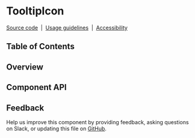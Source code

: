 
# TooltipIcon

[Source code](https://github.com/carbon-design-system/carbon/tree/main/packages/react/src/components/TooltipIcon)
&nbsp;|&nbsp;
[Usage guidelines](https://www.carbondesignsystem.com/components/tooltip/usage#icon-tooltip)
&nbsp;|&nbsp;
[Accessibility](https://www.carbondesignsystem.com/components/tooltip/accessibility)

## Table of Contents

## Overview

## Component API

<Props />

## Feedback

Help us improve this component by providing feedback, asking questions on Slack,
or updating this file on
[GitHub](https://github.com/carbon-design-system/carbon/edit/main/packages/react/src/components/TooltipIcon/TooltipIcon.mdx).
